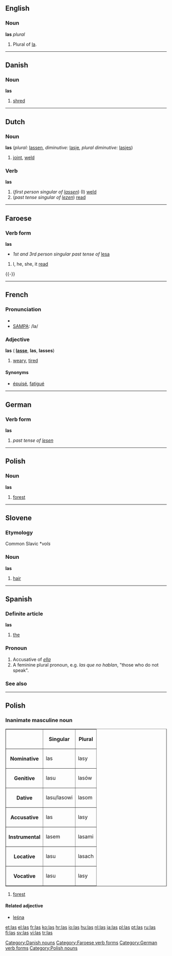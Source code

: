 {{see|lås}}
==English==

===Noun===
'''las''' ''plural''

# Plural of [[la]].

----

==Danish==

===Noun===
'''las''' {{g|Danish}}

# [[shred]]

[[Category:Danish nouns]]

----

==Dutch==

===Noun===
'''las''' (''plural:'' [[lassen]], ''diminutive:'' [[lasje]], ''plural diminutive:'' [[lasjes]])

# [[joint]], [[weld]]

===Verb===
'''las'''

# (''first person singular of [[lassen]]'') (I) [[weld]]
# (''past tense singular of [[lezen]]'') [[read]]

----

==Faroese==
{{fo-conj-56s|l|e|s|i|a|ó}}
===Verb form===
'''las'''
*''1st and 3rd person singular past tense of'' [[lesa]]
# I, he, she, it [[read]]


{{-}}
[[Category:Faroese verb forms]]
----

==French==

===Pronunciation===
*{{IPA|/lɑ/}}
*[[w:SAMPA|SAMPA]]: /la/

===Adjective===
{{fr-infl-adj|sm=las|sf=lasse|pm=las|pf=lasses|smp=la|sfp=las|pmp=la|pfp=las}}
'''las''' {{m}} ({{f}} '''[[lasse]]''', {{mpl}} '''las''', {{fpl}} '''lasses''')

#[[weary]], [[tired]]

====Synonyms====
*[[épuisé]], [[fatigué]]

----

==German==

===Verb form===
'''las'''

# ''past tense of [[lesen]]''

[[Category:German verb forms]]

----

==Polish==

===Noun===
'''las''' {{m}}

# [[forest]]

[[Category:Polish nouns]]

----

==Slovene==

===Etymology===
Common Slavic *''vols''

===Noun===
'''las''' {{m}}

# [[hair]]

----

==Spanish==

===Definite article===
'''las''' {{fpl}}

# [[the]]

===Pronoun===
# Accusative of ''[[ella]]''
# A feminine plural pronoun, e.g. ''las que no hablan'', "those who do not speak".

===See also===
{{Spanish pronoun}}

----

==Polish==
===Inanimate masculine noun===
<table border=1>
<tr><th><th>Singular<th>Plural</tr>
<tr><th>Nominative<td>las<td>lasy</tr>
<tr><th>Genitive<td>lasu<td>lasów</tr>
<tr><th>Dative<td>lasu/lasowi<td>lasom</tr>
<tr><th>Accusative<td>las<td>lasy</tr>
<tr><th>Instrumental<td>lasem<td>lasami</tr>
<tr><th>Locative<td>lasu<td>lasach</tr>
<tr><th>Vocative<td>lasu<td>lasy</tr>
</table>

#[[forest]]

====Related adjective====
*[[leśna]]

[[et:las]]
[[el:las]]
[[fr:las]]
[[ko:las]]
[[hr:las]]
[[io:las]]
[[hu:las]]
[[nl:las]]
[[ja:las]]
[[pl:las]]
[[pt:las]]
[[ru:las]]
[[fi:las]]
[[sv:las]]
[[vi:las]]
[[tr:las]]